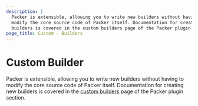 ```yaml
---
description: |
  Packer is extensible, allowing you to write new builders without having to
  modify the core source code of Packer itself. Documentation for creating new
  builders is covered in the custom builders page of the Packer plugin section.
page_title: Custom - Builders
---
```


# Custom Builder

Packer is extensible, allowing you to write new builders without having to
modify the core source code of Packer itself. Documentation for creating new
builders is covered in the [custom
builders](/docs/plugins/creation/custom-builders) page of the Packer plugin
section.
